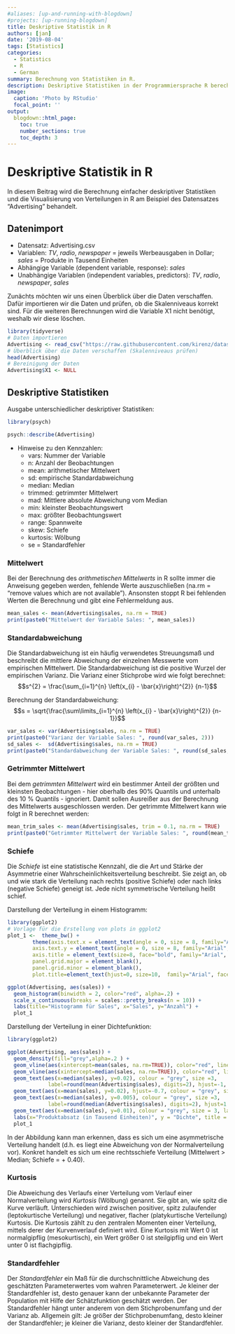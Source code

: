```yaml
---
#aliases: [up-and-running-with-blogdown]
#projects: [up-running-blogdown]
title: Deskriptive Statistik in R
authors: [jan]
date: '2019-08-04'
tags: [Statistics]
categories:
  - Statistics
  - R
  - German
summary: Berechnung von Statistiken in R.  
description: Deskriptive Statistiken in der Programmiersprache R berechen.
image:
  caption: 'Photo by RStudio'
  focal_point: ''
output:
  blogdown::html_page:
    toc: true
    number_sections: true
    toc_depth: 3
---
```


# Deskriptive Statistik in R

In diesem Beitrag wird die Berechnung einfacher deskriptiver Statistiken und die Visualisierung von Verteilungen in R am Beispiel des Datensatzes "Advertising" behandelt.   

## Datenimport

- Datensatz: Advertising.csv
- Variablen: *TV*, *radio*, *newspaper* = jeweils Werbeausgaben in Dollar; *sales* = Produkte in Tausend Einheiten
- Abhängige Variable (dependent variable, response): *sales*
- Unabhängige Variablen (independent variables, predictors): *TV*, *radio*, *newspaper*, *sales*  

Zunächts möchten wir uns einen Überblick über die Daten verschaffen. Dafür importieren wir die Daten und prüfen, ob die Skalenniveaus korrekt sind. Für die weiteren Berechnungen wird die Variable X1 nicht benötigt, weshalb wir diese löschen. 

```r
library(tidyverse)
# Daten importieren
Advertising <- read_csv("https://raw.githubusercontent.com/kirenz/datasets/master/advertising.csv")
# Überblick über die Daten verschaffen (Skalenniveaus prüfen)
head(Advertising)
# Bereinigung der Daten
Advertising$X1 <- NULL
```

## Deskriptive Statistiken

Ausgabe unterschiedlicher deskriptiver Statistiken:

```r
library(psych)

psych::describe(Advertising) 
```

* Hinweise zu den Kennzahlen:
    + vars: Nummer der Variable 
    + n: Anzahl der Beobachtungen 
    + mean: arithmetischer Mittelwert
    + sd: empirische Standardabweichung
    + median: Median
    + trimmed: getrimmter Mittelwert 
    + mad: Mittlere absolute Abweichung vom Median
    + min: kleinster Beobachtungswert
    + max: größter Beobachtungswert
    + range: Spannweite 
    + skew: Schiefe 
    + kurtosis: Wölbung
    + se = Standardfehler

### Mittelwert

Bei der Berechnung des *arithmetischen Mittelwerts* in R sollte immer die Anweisung gegeben werden, fehlende Werte auszuschließen (na.rm = "remove values which are not available"). Ansonsten stoppt R bei fehlenden Werten die Berechnung und gibt eine Fehlermeldung aus.


```r
mean_sales <- mean(Advertising$sales, na.rm = TRUE)
print(paste0("Mittelwert der Variable Sales: ", mean_sales))
```


### Standardabweichung

Die Standardabweichung ist ein häufig verwendetes Streuungsmaß und beschreibt die mittlere Abweichung der einzelnen Messwerte vom empirischen Mittelwert. Die Standardabweichung ist die positive Wurzel der empirischen Varianz. Die Varianz einer Stichprobe wird wie folgt berechnet:
$$s^{2} = \frac{\sum_{i=1}^{n} \left(x_{i} - \bar{x}\right)^{2}} {n-1}$$

Berechnung der Standardabweichung: $$s = \sqrt{\frac{\sum\limits_{i=1}^{n} \left(x_{i} - \bar{x}\right)^{2}} {n-1}}$$

```r
var_sales <- var(Advertising$sales, na.rm = TRUE)
print(paste0("Varianz der Variable Sales: ", round(var_sales, 2)))
sd_sales <-  sd(Advertising$sales, na.rm = TRUE)
print(paste0("Standardabweichung der Variable Sales: ", round(sd_sales,2)))
```

### Getrimmter Mittelwert

Bei dem *getrimmten Mittelwert* wird ein bestimmer Anteil der größten und kleinsten Beobachtungen - hier oberhalb des 90% Quantils und unterhalb des 10 % Quantils - ignoriert. Damit sollen Ausreißer aus der Berechnung des Mittelwerts ausgeschlossen werden. Der getrimmte Mittelwert kann wie folgt in R berechnet werden: 

```r
mean_trim_sales <- mean(Advertising$sales, trim = 0.1, na.rm = TRUE)
print(paste0("Getrimmter Mittelwert der Variable Sales: ", round(mean_trim_sales, 2)))
```

### Schiefe 

Die *Schiefe* ist eine statistische Kennzahl, die die Art und Stärke der Asymmetrie einer Wahrscheinlichkeitsverteilung beschreibt. Sie zeigt an, ob und wie stark die Verteilung nach rechts (positive Schiefe) oder nach links (negative Schiefe) geneigt ist. Jede nicht symmetrische Verteilung heißt schief.

Darstellung der Verteilung in einem Histogramm:

```r
library(ggplot2)
# Vorlage für die Erstellung von plots in ggplot2 
plot_1 <-  theme_bw() +
        theme(axis.text.x = element_text(angle = 0, size = 8, family="Arial", colour='black'),
        axis.text.y = element_text(angle = 0, size = 8, family="Arial", colour='black'),
        axis.title = element_text(size=8, face="bold", family="Arial", colour='black'),
        panel.grid.major = element_blank(),
        panel.grid.minor = element_blank(),
        plot.title=element_text(hjust=0, size=10,  family="Arial", face="bold", colour='black'))

ggplot(Advertising, aes(sales)) +
  geom_histogram(binwidth = 2, color="red", alpha=.2) +
  scale_x_continuous(breaks = scales::pretty_breaks(n = 10)) +
  labs(title="Histogramm für Sales", x="Sales", y="Anzahl") +
  plot_1
```

Darstellung der Verteilung in einer Dichtefunktion:

```r
library(ggplot2)

ggplot(Advertising, aes(sales)) +
  geom_density(fill="grey",alpha=.2 ) +
  geom_vline(aes(xintercept=mean(sales, na.rm=TRUE)), color="red", linetype="dotted", size=0.6) +
  geom_vline(aes(xintercept=median(sales, na.rm=TRUE)), color="red", linetype="dotted", size=0.6) +
  geom_text(aes(x=median(sales), y=0.02), colour = "grey", size =3,  
             label=round(mean(Advertising$sales), digits=2), hjust=-1, family="Arial") +
  geom_text(aes(x=mean(sales), y=0.02), hjust=-0.7, colour = "grey", size = 3, label="Mittelwert", family="Arial") +
  geom_text(aes(x=median(sales), y=0.005), colour = "grey", size =3, 
             label=round(median(Advertising$sales), digits=2), hjust=1 , family="Arial") +
  geom_text(aes(x=median(sales), y=0.01), colour = "grey", size = 3, label="Median", hjust=1, family="Arial") +
  labs(x="Produktabsatz (in Tausend Einheiten)", y = "Dichte", title = "Wahrscheinlichkeitsdichtefunktion") +
  plot_1
```

In der Abbildung kann man erkennen, dass es sich um eine asymmetrische Verteilung handelt (d.h. es liegt eine Abweichung von der Normalverteilung vor). Konkret handelt es sich um eine rechtsschiefe Verteilung (Mittelwert > Median; Schiefe = + 0.40).


### Kurtosis 

Die Abweichung des Verlaufs einer Verteilung vom Verlauf einer Normalverteilung wird *Kurtosis* (Wölbung) genannt. Sie gibt an, wie spitz die Kurve verläuft. Unterschieden wird zwischen positiver, spitz zulaufender (leptokurtische Verteilung) und negativer, flacher (platykurtische Verteilung) Kurtosis. Die Kurtosis zählt zu den zentralen Momenten einer Verteilung, mittels derer der Kurvenverlauf definiert wird. Eine Kurtosis mit Wert 0 ist normalgipflig (mesokurtisch), ein Wert größer 0 ist steilgipflig und ein Wert unter 0 ist flachgipflig. 

### Standardfehler 

Der *Standardfehler* ein Maß für die durchschnittliche Abweichung des geschätzten Parameterwertes vom wahren Parameterwert. Je kleiner der Standardfehler ist, desto genauer kann der unbekannte Parameter der Population mit Hilfe der Schätzfunktion geschätzt werden. Der Standardfehler hängt unter anderem von dem Stichprobenumfang und der Varianz ab. Allgemein gilt: Je größer der Stichprobenumfang, desto kleiner der Standardfehler; je kleiner die Varianz, desto kleiner der Standardfehler.

